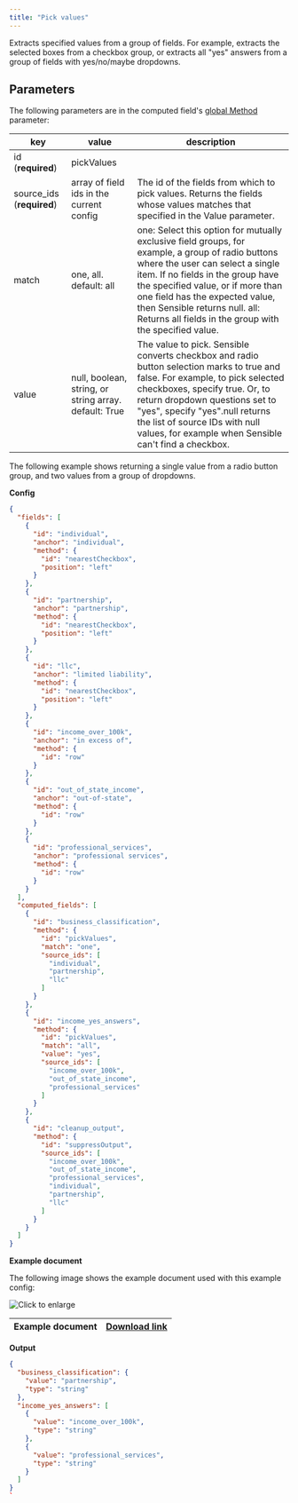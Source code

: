 ```yaml
---
title: "Pick values"
---
```


Extracts specified values from a group of fields. For example, extracts the selected boxes from a checkbox group, or extracts all "yes" answers from a group of fields with yes/no/maybe dropdowns.

## Parameters

The following parameters are in the computed field's [global Method](/senseml-reference/computed-field-methods/index-computed-field-methods#parameters) parameter: 

| key                        | value                                                 | description                                                                                                                                                                                                                                                                                                                                  |
| -------------------------- | ----------------------------------------------------- | -------------------------------------------------------------------------------------------------------------------------------------------------------------------------------------------------------------------------------------------------------------------------------------------------------------------------------------------- |
| id (**required**)          | pickValues                                            |                                                                                                                                                                                                                                                                                                                                              |
| source\_ids (**required**) | array of field ids in the current config              | The id of the fields from which to pick values. Returns the fields whose values matches that specified in the Value parameter.                                                                                                                                                                                                               |
| match                      | one, all. default: all                                | one: Select this option for mutually exclusive field groups, for example, a group of radio buttons where the user can select a single item. If no fields in the group have the specified value, or if more than one field has the expected value, then Sensible returns null. all: Returns all fields in the group with the specified value. |
| value                      | null, boolean, string, or string array. default: True | The value to pick. Sensible converts checkbox and radio button selection marks to true and false. For example, to pick selected checkboxes, specify true. Or, to return dropdown questions set to "yes", specify "yes".null returns the list of source IDs with null values, for example when Sensible can't find a checkbox.                |

The following example shows returning a single value from a radio button group, and two values from a group of dropdowns.

**Config**

```JSON JSON 
{
  "fields": [
    {
      "id": "individual",
      "anchor": "individual",
      "method": {
        "id": "nearestCheckbox",
        "position": "left"
      }
    },
    {
      "id": "partnership",
      "anchor": "partnership",
      "method": {
        "id": "nearestCheckbox",
        "position": "left"
      }
    },
    {
      "id": "llc",
      "anchor": "limited liability",
      "method": {
        "id": "nearestCheckbox",
        "position": "left"
      }
    },
    {
      "id": "income_over_100k",
      "anchor": "in excess of",
      "method": {
        "id": "row"
      }
    },
    {
      "id": "out_of_state_income",
      "anchor": "out-of-state",
      "method": {
        "id": "row"
      }
    },
    {
      "id": "professional_services",
      "anchor": "professional services",
      "method": {
        "id": "row"
      }
    }
  ],
  "computed_fields": [
    {
      "id": "business_classification",
      "method": {
        "id": "pickValues",
        "match": "one",
        "source_ids": [
          "individual",
          "partnership",
          "llc"
        ]
      }
    },
    {
      "id": "income_yes_answers",
      "method": {
        "id": "pickValues",
        "match": "all",
        "value": "yes",
        "source_ids": [
          "income_over_100k",
          "out_of_state_income",
          "professional_services"
        ]
      }
    },
    {
      "id": "cleanup_output",
      "method": {
        "id": "suppressOutput",
        "source_ids": [
          "income_over_100k",
          "out_of_state_income",
          "professional_services",
          "individual",
          "partnership",
          "llc"
        ]
      }
    }
  ]
}
```
**Example document**

The following image shows the example document used with this example config:

![Click to enlarge](/assets/v0/images/final/pick_values.png)

| Example document | [Download link](https://raw.githubusercontent.com/sensible-hq/sensible-docs/main/readme-sync/assets/v0/pdfs/pick%5Fvalues.pdf) |
| ---------------- | ------------------------------------------------------------------------------------------------------------------------------ |

**Output**

```JSON JSON 
{
  "business_classification": {
    "value": "partnership",
    "type": "string"
  },
  "income_yes_answers": [
    {
      "value": "income_over_100k",
      "type": "string"
    },
    {
      "value": "professional_services",
      "type": "string"
    }
  ]
}
`